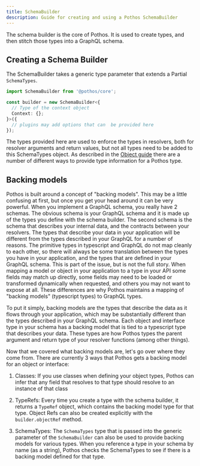```yaml
---
title: SchemaBuilder
description: Guide for creating and using a Pothos SchemaBuilder
---
```


The schema builder is the core of Pothos. It is used to create types, and then stitch those types
into a GraphQL schema.

## Creating a Schema Builder

The SchemaBuilder takes a generic type parameter that extends a Partial `SchemaTypes`.

```typescript
import SchemaBuilder from '@pothos/core';

const builder = new SchemaBuilder<{
  // Type of the context object
  Context: {};
}>({
  // plugins may add options that can  be provided here
});
```

The types provided here are used to enforce the types in resolvers, both for resolver arguments and
return values, but not all types need to be added to this SchemaTypes object. As described in the
[Object guide](./objects) there are a number of different ways to provide type information for a
Pothos type.

## Backing models

Pothos is built around a concept of "backing models". This may be a little confusing at first, but
once you get your head around it can be very powerful. When you implement a GraphQL schema, you
really have 2 schemas. The obvious schema is your GraphQL schema and it is made up of the types you
define with the schema builder. The second schema is the schema that describes your internal data,
and the contracts between your resolvers. The types that describe your data in your application will
be different from the types described in your GraphQL for a number of reasons. The primitive types
in typescript and GraphQL do not map cleanly to each other, so there will always be some translation
between the types you have in your application, and the types that are defined in your GraphQL
schema. This is part of the issue, but is not the full story. When mapping a model or object in your
application to a type in your API some fields may match up directly, some fields may need to be
loaded or transformed dynamically when requested, and others you may not want to expose at all.
These differences are why Pothos maintains a mapping of "backing models" \(typescript types\) to
GraphQL types.

To put it simply, backing models are the types that describe the data as it flows through your
application, which may be substantially different than the types described in your GraphQL schema.
Each object and interface type in your schema has a backing model that is tied to a typescript type
that describes your data. These types are how Pothos types the parent argument and return type of
your resolver functions \(among other things\).

Now that we covered what backing models are, let's go over where they come from. There are currently
3 ways that Pothos gets a backing model for an object or interface:

1. Classes: If you use classes when defining your object types, Pothos can infer that any field that
   resolves to that type should resolve to an instance of that class

2. TypeRefs: Every time you create a type with the schema builder, it returns a `TypeRef` object,
   which contains the backing model type for that type. Object Refs can also be created explicitly
   with the `builder.objectRef` method.

3. SchemaTypes: The `SchemaTypes` type that is passed into the generic parameter of the
   `SchemaBuilder` can also be used to provide backing models for various types. When you reference
   a type in your schema by name \(as a string\), Pothos checks the SchemaTypes to see if there is a
   backing model defined for that type.

